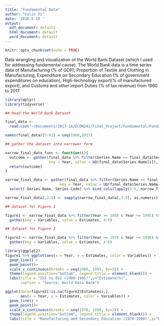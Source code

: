```yaml
---
title: "Fundamental Data"
author: "Colin Pi"
date: '2018 5 18 '
output:
  pdf_document: default
  html_document: default
  word_document: default
---
```


```r
knitr::opts_chunk$set(echo = TRUE)
```

Data wrangling and visualization of the World Bank Dataset (which I used for addressing fundamental cause). The World Bank data is a time series data of Manufacturing (% of GDP), Proportion of Textile and Clothing in Manufacturing, Expenditure on Secondary Education (% of government expenditures on education), High-technology export(% of manufactured export), and Customs and other import Duties (% of tax revenue) from 1960 to 2017. 


```r
library(dplyr)
library(tidyverse)

## Read the World Bank Dataset

final_data <- 
  read.csv("~/Documents/2017-18/ECON241/Final_Project/Fundamental/Fundamental.csv")[-c(6:10),]

names(final_data)[5:62] = seq(1960,2017)

## gather the dataset into narrower form

narrow_final_data_func <- function(i){
  outcome <- gather(final_data %>% filter(Series.Name == final_data$Series.Name[i]), 
                    key = Year, value = UQ(final_data$Series.Name[i]), 5:62) %>% select(6)
  return(outcome)
}

narrow_final_data <- gather(final_data %>% filter(Series.Name == final_data$Series.Name[1]), 
                         key = Year, value = UQ(final_data$Series.Name[1]), 5:62) %>% 
  select(-Series.Name,-Series.Code) %>% bind_cols(lapply(2:5, narrow_final_data_func) %>% bind_cols())

narrow_final_data[,3:8] <- sapply(narrow_final_data[,3:8], as.numeric)

## dataset for Figure 1

figure1 <- narrow_final_data %>% filter(Year >= 1980 & Year <= 1995) %>% select(-c(4:6)) %>% 
  gather(key = Variables, value = Estimates, 4:5)

## dataset for Figure 2

figure2 <- narrow_final_data %>% filter(Year >= 1970 & Year <= 1990) %>% select(-c(7:8)) %>% 
  gather(key = Variables, value = Estimates, 4:6)
```

\newpage

```r
library(ggplot2)
figure1 %>% ggplot(aes(x = Year, y = Estimates, color = Variables)) +
  geom_line() +
  geom_point()+
  scale_x_continuous(breaks = seq(1980, 1995, by=3)) +
  theme(legend.position="bottom", legend.title = element_blank()) +
  labs(title = "ISI to EOI (1980-1995)",y="Estimate(%)",
       caption = "Source: World Data Bank")
```

\newpage

```r
ggplot(data=figure2[!is.na(figure2$Estimates),], 
       aes(x = Year, y = Estimates, color = Variables)) +
  geom_line() +
  geom_point()+
  scale_x_continuous(breaks = seq(1970, 1990, by=2)) +
  theme(legend.position="bottom", legend.title = element_blank()) +
  labs(title = "Manufacturing and Secondary Education (1970-1990)",y="Estimate(%)", caption = "Source: World Data Bank")
```

